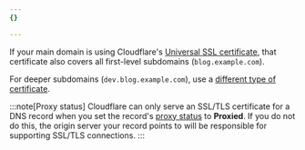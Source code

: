```yaml
---
{}

---
```


If your main domain is using Cloudflare's [Universal SSL certificate](/ssl/edge-certificates/universal-ssl/), that certificate also covers all first-level subdomains (`blog.example.com`).

For deeper subdomains (`dev.blog.example.com`), use a [different type of certificate](/ssl/edge-certificates/universal-ssl/limitations/#full-setup).

:::note[Proxy status]
Cloudflare can only serve an SSL/TLS certificate for a DNS record when you set the record's [proxy status](/dns/proxy-status/) to **Proxied**. If you do not do this, the origin server your record points to will be responsible for supporting SSL/TLS connections.
:::
